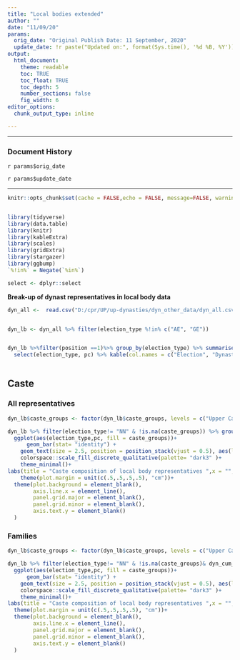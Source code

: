 ```yaml
---
title: "Local bodies extended"
author: ""
date: "11/09/20"
params:
  orig_date: "Original Publish Date: 11 September, 2020"
  update_date: !r paste("Updated on:", format(Sys.time(), '%d %B, %Y'))
output:
  html_document:
    theme: readable
    toc: TRUE
    toc_float: TRUE
    toc_depth: 5
    number_sections: false
    fig_width: 6            
editor_options: 
  chunk_output_type: inline

---
```


---

### Document History

`r params$orig_date`

`r params$update_date`

---
```r

knitr::opts_chunk$set(cache = FALSE,echo = FALSE, message=FALSE, warning = FALSE,fig.width = 16/2, fig.height = 9/2)


library(tidyverse)
library(data.table)
library(knitr)
library(kableExtra)
library(scales)
library(gridExtra)
library(stargazer)
library(ggbump)
`%!in%` = Negate(`%in%`)

select <- dplyr::select
```

<!-- In this post we will be looking at dynasticism at the local level. We will be using two different definitions. 1 - category 2 - Where we only consider if an individual/set of individuals have connections to the ae-ge level. 2 - category 4 - We consider them as a dynast as long as they have/ have had members at one of the levels. -->



**Break-up of dynast representatives in local body data**

```r
dyn_all <-  read.csv("D:/cpr/UP/up-dynasties/dyn_other_data/dyn_all.csv")


dyn_lb <- dyn_all %>% filter(election_type %!in% c("AE", "GE"))


dyn_lb %>%filter(position ==1)%>% group_by(election_type) %>% summarise(count = n(), dyn= sum(dyn_cum_4), pc= round(dyn/count*100)) %>% 
  select(election_type, pc) %>% kable(col.names = c("Election", "Dynast %")) %>% kable_styling(full_width = F)



```



## Caste {.tabset}

### All representatives




```r

dyn_lb$caste_groups <- factor(dyn_lb$caste_groups, levels = c("Upper Caste","Yadav","Non-Yadav OBC","Dalit" , "Muslim"  ,"Others" ))

dyn_lb %>% filter(election_type!= "NN" & !is.na(caste_groups)) %>% group_by(election_type, caste_groups) %>% summarise(count = n()) %>% group_by(election_type) %>% mutate(sum = sum(count), pc = count/sum*100) %>% 
  ggplot(aes(election_type,pc, fill = caste_groups))+
      geom_bar(stat= "identity") +
    geom_text(size = 2.5, position = position_stack(vjust = 0.5), aes(label =round( pc,0)))+
    colorspace::scale_fill_discrete_qualitative(palette= "dark3" )+
    theme_minimal()+
labs(title = "Caste composition of local body representatives ",x = "", y = "" ,fill = "Caste Groups", subtitle = "In percentage")+
    theme(plot.margin = unit(c(.5,.5,.5,.5), "cm"))+
  theme(plot.background = element_blank(),
        axis.line.x = element_line(),
        panel.grid.major = element_blank(),
        panel.grid.minor = element_blank(),
        axis.text.y = element_blank()
  ) 

```


### Families


```r

dyn_lb$caste_groups <- factor(dyn_lb$caste_groups, levels = c("Upper Caste","Yadav","Non-Yadav OBC","Dalit" , "Muslim"  ,"Others" ))

dyn_lb %>% filter(election_type!= "NN" & !is.na(caste_groups)& dyn_cum_4 == 1) %>% group_by(election_type, caste_groups) %>% summarise(count = n()) %>% group_by(election_type) %>% mutate(sum = sum(count), pc = count/sum*100) %>% 
  ggplot(aes(election_type,pc, fill = caste_groups))+
      geom_bar(stat= "identity") +
    geom_text(size = 2.5, position = position_stack(vjust = 0.5), aes(label =ifelse(pc>4,round(pc,0),"")))+
    colorspace::scale_fill_discrete_qualitative(palette= "dark3" )+
    theme_minimal()+
labs(title = "Caste composition of local body representatives ",x = "", y = "" ,fill = "Caste Groups", subtitle = "In percentage")+
  theme(plot.margin = unit(c(.5,.5,.5,.5), "cm"))+
  theme(plot.background = element_blank(),
        axis.line.x = element_line(),
        panel.grid.major = element_blank(),
        panel.grid.minor = element_blank(),
        axis.text.y = element_blank()
  ) 

```



